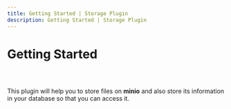 ```yaml
---
title: Getting Started | Storage Plugin
description: Getting Started | Storage Plugin
---
```



<Meta title="Storage Plugin/Getting Started" />

# Getting Started

##

<br />

This plugin will help you to store files on **minio** and also store
its information in your database so that you can access it.
